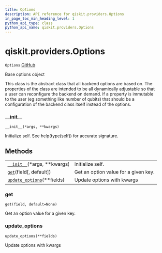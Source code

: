 ```yaml
---
title: Options
description: API reference for qiskit.providers.Options
in_page_toc_min_heading_level: 1
python_api_type: class
python_api_name: qiskit.providers.Options
---
```


# qiskit.providers.Options

<span id="qiskit.providers.Options" />

`Options` [GitHub](https://github.com/qiskit/qiskit/tree/stable/0.18/qiskit/providers/options.py "view source code")

Base options object

This class is the abstract class that all backend options are based on. The properties of the class are intended to be all dynamically adjustable so that a user can reconfigure the backend on demand. If a property is immutable to the user (eg something like number of qubits) that should be a configuration of the backend class itself instead of the options.

### \_\_init\_\_

<span id="qiskit.providers.Options.__init__" />

`__init__(*args, **kwargs)`

Initialize self. See help(type(self)) for accurate signature.

## Methods

|                                                                                                                    |                                      |
| ------------------------------------------------------------------------------------------------------------------ | ------------------------------------ |
| [`__init__`](#qiskit.providers.Options.__init__ "qiskit.providers.Options.__init__")(\*args, \*\*kwargs)           | Initialize self.                     |
| [`get`](#qiskit.providers.Options.get "qiskit.providers.Options.get")(field\[, default])                           | Get an option value for a given key. |
| [`update_options`](#qiskit.providers.Options.update_options "qiskit.providers.Options.update_options")(\*\*fields) | Update options with kwargs           |

### get

<span id="qiskit.providers.Options.get" />

`get(field, default=None)`

Get an option value for a given key.

### update\_options

<span id="qiskit.providers.Options.update_options" />

`update_options(**fields)`

Update options with kwargs

